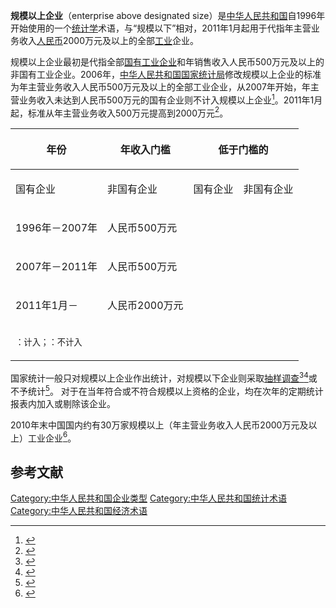 '''规模以上企业'''（enterprise above designated size）是[[中华人民共和国|中华人民共和国]]自1996年开始使用的一个[[统计学|统计学]]术语，与“规模以下”相对，2011年1月起用于代指年主营业务收入[[人民币|人民币]]2000万元及以上的全部[[工业|工业]]企业。

规模以上企业最初是代指全部[[国有企业|国有工业企业]]和年销售收入人民币500万元及以上的非国有工业企业。2006年，[[国家统计局|中华人民共和国国家统计局]]修改规模以上企业的标准为年主营业务收入人民币500万元及以上的全部工业企业，从2007年开始，年主营业务收入未达到人民币500万元的国有企业则不计入规模以上企业<ref>{{cite web|title=关于2006年统计年报和2007年定期统计报表制度修订内容的公告|url=http://www.stats.gov.cn/tjdt/zygg/gjtjjgg/t20060920_402371028.htm|accessdate=2011-07-07|date=2006-09-20|work=中华人民共和国国家统计局|archiveurl=https://web.archive.org/web/20100709005130/http://www.stats.gov.cn/tjdt/zygg/gjtjjgg/t20060920_402371028.htm|archivedate=2010-07-09|dead-url=yes}}</ref>。2011年1月起，标准从年主营业务收入500万元提高到2000万元<ref>{{cite web|title=国家统计局召开通气会通报工业和投资统计起点标准调整|url=http://www.stats.gov.cn/tjdt/gjtjjdt/t20110308_402709134.htm|accessdate=2011-07-09|date=2011-03-08|work=中华人民共和国国家统计局|archiveurl=https://web.archive.org/web/20110513205221/http://stats.gov.cn/tjdt/gjtjjdt/t20110308_402709134.htm|archivedate=2011-05-13|dead-url=yes}}</ref>。

{| class="wikitable" style="margin: 1em auto 1em auto;"
|-
!rowspan=2| 年份 !!rowspan=2| 年收入门槛 !!colspan=2| 低于门槛的 !!colspan=2| 等于或高于门槛的
|-
! 国有企业 !! 非国有企业 !! 国有企业 !! 非国有企业
|-
| 1996年－2007年 || 人民币500万元 || {{tick}}|| {{cross}}|| {{tick}}|| {{tick}}
|-
| 2007年－2011年 || 人民币500万元 || {{cross}}|| {{cross}}|| {{tick}}|| {{tick}}
|-
| 2011年1月－ || 人民币2000万元 || {{cross}}|| {{cross}}|| {{tick}}|| {{tick}}
|-
|colspan=6| <small>{{tick|14}}：计入；{{cross|14}}：不计入</small>
|}

国家统计一般只对规模以上企业作出统计，对规模以下企业则采取[[抽样调查|抽样调查]]<ref>{{cite web|title=“规模以上工业”是怎样一个概念?|url=http://tjj.haining.gov.cn/tjzs/wtjd/200912/t20091203_112589.htm|accessdate=2011-07-07|work=海宁统计信息网|archiveurl=https://web.archive.org/web/20160304133843/http://tjj.haining.gov.cn/tjzs/wtjd/200912/t20091203_112589.htm|archivedate=2016-03-04|dead-url=yes}}</ref><ref>{{cite web|title=国家统计局有关负责人就提高工业和投资统计起点标准答记者问|url=http://www.stats.gov.cn/tjdt/gjtjjdt/t20110308_402709132.htm|accessdate=2011-07-09|date=2011-03-08|work=中华人民共和国国家统计局|archiveurl=https://web.archive.org/web/20110313090602/http://www.stats.gov.cn/tjdt/gjtjjdt/t20110308_402709132.htm|archivedate=2011-03-13|dead-url=yes|quote=标准提高以后，2000万元以下的工业企业纳入季度规模以下工业企业抽样调查。}}</ref>或不予统计<ref>{{cite web|title=什么是规模以上企业？|url=http://www.lszfgjj.gov.cn/news_view.asp?newsid=634|accessdate=2011-07-07|work=乐山市住房公积金管理中心网站}}{{dead link|date=2018年4月|bot=InternetArchiveBot|fix-attempted=yes}}</ref>。 对于在当年符合或不符合规模以上资格的企业，均在次年的定期统计报表内加入或剔除该企业。

2010年末中国国内约有30万家规模以上（年主营业务收入人民币2000万元及以上）工业企业<ref>{{cite web|title=中国主要统计指标简介|url=http://www.stats.gov.cn/tjzs/t20110301_402706303.htm|accessdate=2011-07-09|date=2011-03-01|work=中华人民共和国国家统计局|archiveurl=https://web.archive.org/web/20110807103128/http://www.stats.gov.cn/tjzs/t20110301_402706303.htm|archivedate=2011-08-07|dead-url=yes}}</ref>。

== 参考文献 ==
{{Reflist|30em}}

[[Category:中华人民共和国企业类型|Category:中华人民共和国企业类型]]
[[Category:中华人民共和国统计术语|Category:中华人民共和国统计术语]]
[[Category:中华人民共和国经济术语|Category:中华人民共和国经济术语]]